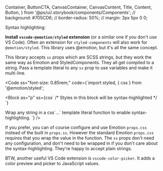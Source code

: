   Container,
  ButtonCTA,
  CanvasContainer,
  CanvasContent,
  Title,
  Content,
  Button,
} from '@ps/ui/.storybook/components/Components';
// background: #705CD6;
// border-radius: 50%;
// margin: 3px 5px 0 0;

<Meta title="Get started/Styling system/Syntax Highlighting" />

<ThemeProvider>
<Wrapper>

<Block as="h1" ss="font-size: 2rem; font-weight: 600; margin: 4rem 0 0 0;">Syntax highlighting:</Block>  

**Install `vscode-@emotion/styled` extension** (or a similar one if you don't use VS Code).  Often an extension for `styled-components` will also work for `@emotion/styled`.  This library uses @emotion, but it's all the same concept.

This library accepts `ss` props which are SCSS strings, but they work the same way as Emotion and StyledComponents. They all get compiled to a string. Pass a template literal to any `ss` prop to use variables and make it multi-line.

<Code 
  ss="font-size: 0.85rem;"
  code={`import styled, { css } from '@emotion/styled';

<Block 
    as="p" 
    ss={css\`
        /* 
        Styles in this block will be syntax-highlighted
        */
    \`}
>
  Wrap any string in a css\`...\` template literal function to enable syntax-highlighting.
</Block>`} />

If you prefer, you can of course configure and use Emotion `props.css` instead of the built in `props.ss`. However the standard Emotion `props.css` requires that you wrap the value in the <CodeInline code='css``' /> function. The `ss` props don't need any configuration, and don't need to be wrapped in <CodeInline code='css``' /> if you don't care about the syntax-highlighting. They're happy to accept plain strings.

BTW, another useful VS Code extension is `vscode-color-picker`. It adds a color preview and picker to JavaScript values.

</Wrapper>
</ThemeProvider>
